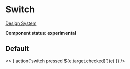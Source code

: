 
<Meta title="UI/Form/Switch" component={Switch} />

# Switch

[Design System](https://designsystem.amsterdam.nl/7awj1hc9f/p/647350-toggle)

**Component status: experimental**

## Default

<Canvas>
  <Story name="Default">
    <>
      <Switch
        aria-label="This is a checkbox!"
        id="checkBox"
        onChange={(e) => {
          action(`switch pressed ${e.target.checked}`)(e)
        }}
      />
    </>
  </Story>
</Canvas>
